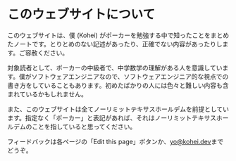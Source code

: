 # このウェブサイトについて

このウェブサイトは、僕 (Kohei) がポーカーを勉強する中で知ったことをまとめたノートです。とりとめのない記述があったり、正確でない内容があったりします。ご容赦ください。

対象読者として、ポーカーの中級者で、中学数学の理解がある人を意識しています。僕がソフトウェアエンジニアなので、ソフトウェアエンジニア的な視点での書き方をしていることもあります。初めたばかりの人には色々と難しい内容も含まれているかもしれません。

また、このウェブサイトは全てノーリミットテキサスホールデムを前提としています。指定なく「ポーカー」と表記があれば、それはノーリミットテキサスホールデムのことを指していると思ってください。

フィードバックは各ページの「Edit this page」ボタンか、[yo@kohei.dev](yo@kohei.dev)までどうぞ。
